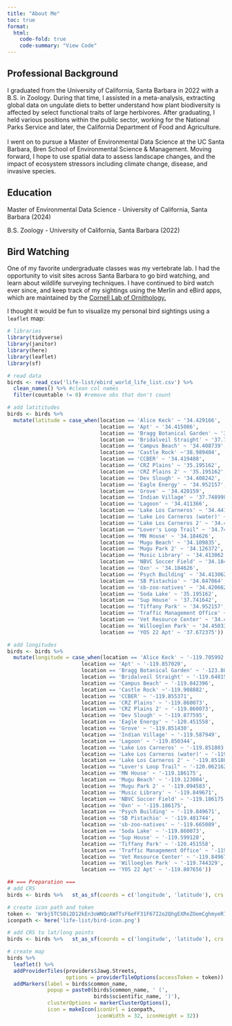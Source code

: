 ```yaml
---
title: "About Me"
toc: true
format: 
  html:
    code-fold: true
    code-summary: "View Code"
---
```


## Professional Background

I graduated from the University of California, Santa Barbara in 2022 with a B.S. in Zoology. During that time, I assisted in a meta-analysis, extracting global data on ungulate diets to better understand how plant biodiversity is affected by select functional traits of large herbivores. After graduating, I held various positions within the public sector, working for the National Parks Service and later, the California Department of Food and Agriculture.\
\
I went on to pursue a Master of Environmental Data Science at the UC Santa Barbara, Bren School of Environmental Science & Management. Moving forward, I hope to use spatial data to assess landscape changes, and the impact of ecosystem stressors including climate change, disease, and invasive species.

## Education

Master of Environmental Data Science - University of California, Santa Barbara (2024)

B.S. Zoology - University of California, Santa Barbara (2022)

## Bird Watching

One of my favorite undergraduate classes was my vertebrate lab. I had the opportunity to visit sites across Santa Barbara to go bird watching, and learn about wildlife surveying techniques. I have continued to bird watch ever since, and keep track of my sightings using the Merlin and eBird apps, which are maintained by the [Cornell Lab of Ornithology.](https://www.birds.cornell.edu/home/)

I thought it would be fun to visualize my personal bird sightings using a `leaflet` map:

```r
# libraries
library(tidyverse)
library(janitor)
library(here)
library(leaflet)
library(sf)

# read data
birds <- read_csv('life-list/ebird_world_life_list.csv') %>% 
  clean_names() %>% #clean col names
  filter(countable != 0) #remove obs that don't count
```

```r
# add latititudes
birds <- birds %>% 
  mutate(latitude = case_when(location == 'Alice Keck' ~ '34.429166',
                              location == 'Apt' ~ '34.415086',
                              location == 'Bragg Botanical Garden' ~ '39.409404',
                              location == 'Bridalveil Straight' ~ '37.719070',
                              location == 'Campus Beach' ~ '34.408739',
                              location == 'Castle Rock' ~'38.989404',
                              location == 'CCBER' ~ '34.419488',
                              location == 'CRZ Plains' ~ '35.195162',
                              location == 'CRZ Plains 2' ~ '35.195162',
                              location == 'Dev Slough' ~ '34.408242',
                              location == 'Eagle Energy' ~ '34.952157',
                              location == 'Grove' ~ '34.420159',
                              location == 'Indian Village' ~ '37.748998',
                              location == 'Lagoon' ~ '34.411366',
                              location == 'Lake Los Carneros' ~ '34.441389',
                              location == 'Lake Los Carneros (water)' ~ '34.441841',
                              location == 'Lake Los Carneros 2' ~ '34.441389',
                              location == "Lover's Loop Trail" ~ '34.741097',
                              location == 'MN House' ~ '34.184626',
                              location == 'Mugu Beach' ~ '34.109835',
                              location == 'Mugu Park 2' ~ '34.126372',
                              location == 'Music Library' ~ '34.413062',
                              location == 'NBVC Soccer Field' ~ '34.184626',
                              location == 'Oxn' ~ '34.184626',
                              location == 'Psych Building' ~ '34.413062',
                              location == 'SB Pistachio' ~ '34.847064',
                              location == 'sb-zoo-natives' ~ '34.420662',
                              location == 'Soda Lake' ~ '35.195162',
                              location == 'Sup House' ~ '37.741642',
                              location == 'Tiffany Park' ~ '34.952157',
                              location == 'Traffic Management Office' ~ '37.741642',
                              location == 'Vet Resource Center' ~ '34.413062',
                              location == 'Willoeglen Park' ~ '34.450331',
                              location == 'YOS 22 Apt' ~ '37.672375'))
```

```r
# add longitudes
birds <- birds %>% 
  mutate(longitude = case_when(location == 'Alice Keck' ~ '-119.705992',
                        location == 'Apt' ~ '-119.857020',
                        location == 'Bragg Botanical Garden' ~ '-123.809236',
                        location == 'Bridalveil Straight' ~ '-119.648158',
                        location == 'Campus Beach' ~ '-119.842396',
                        location == 'Castle Rock' ~'-119.908882',
                        location == 'CCBER' ~ '-119.855371',
                        location == 'CRZ Plains' ~ '-119.860073',
                        location == 'CRZ Plains 2' ~ '-119.860073',
                        location == 'Dev Slough' ~ '-119.877595',
                        location == 'Eagle Energy' ~ '-120.451558',
                        location == 'Grove' ~ '-119.851430',
                        location == 'Indian Village' ~ '-119.587949',
                        location == 'Lagoon' ~ '-119.850344',
                        location == 'Lake Los Carneros' ~ '-119.851803',
                        location == 'Lake Los Carneros (water)' ~ '-119.848191',
                        location == 'Lake Los Carneros 2' ~ '-119.851803',
                        location == "Lover's Loop Trail" ~ '-120.062162',
                        location == 'MN House' ~ '-119.186175',
                        location == 'Mugu Beach' ~ '-119.123004',
                        location == 'Mugu Park 2' ~ '-119.094583',
                        location == 'Music Library' ~ '-119.849671',
                        location == 'NBVC Soccer Field' ~ '-119.186175',
                        location == 'Oxn' ~ '-119.186175',
                        location == 'Psych Building' ~ '-119.849671',
                        location == 'SB Pistachio' ~ '-119.481744',
                        location == 'sb-zoo-natives' ~ '-119.665089',
                        location == 'Soda Lake' ~ '-119.860073',
                        location == 'Sup House' ~ '-119.599128',
                        location == 'Tiffany Park' ~ '-120.451558',
                        location == 'Traffic Management Office' ~ '-119.599128',
                        location == 'Vet Resource Center' ~ '-119.849671',
                        location == 'Willoeglen Park' ~ '-119.744329',
                        location == 'YOS 22 Apt' ~ '-119.807656'))
```

```r
## === Preparation ===
# add CRS
birds <- birds %>%   st_as_sf(coords = c('longitude', 'latitude'), crs = 'EPSG:4236')

# create icon path and token
token <- 'Wrbj5TCS0i2D12kEn3oWNQcAWfTsF6eFF31F67I2o2QhgEXReZOemCghmyeR7j6Z'
iconpath <- here('life-list/bird-icon.png')
```

```r
# add CRS to lat/long points
birds <- birds %>%   st_as_sf(coords = c('longitude', 'latitude'), crs = 'EPSG:4236')

# create map
birds %>% 
  leaflet() %>% 
  addProviderTiles(providers$Jawg.Streets,
                   options = providerTileOptions(accessToken = token)) %>% 
  addMarkers(label = birds$common_name,
             popup = paste0(birds$common_name, ' (',
                            birds$scientific_name, ')'),
             clusterOptions = markerClusterOptions(),
             icon = makeIcon(iconUrl = iconpath,
                             iconWidth = 32, iconHeight = 32))
```
